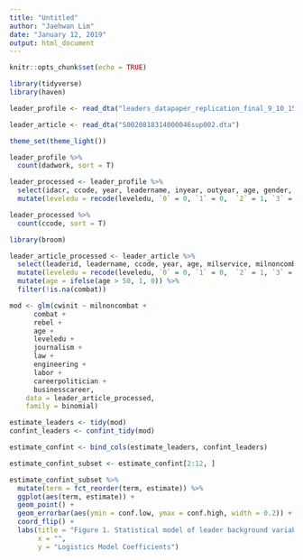 ```yaml
---
title: "Untitled"
author: "Jaehwan Lim"
date: "January 12, 2019"
output: html_document
---
```


```r
knitr::opts_chunk$set(echo = TRUE)
```

```r
library(tidyverse)
library(haven)

leader_profile <- read_dta("leaders_datapaper_replication_final_9_10_15.dta")

leader_article <- read_dta("S0020818314000046sup002.dta")

theme_set(theme_light())

```

```r
leader_profile %>% 
  count(dadwork, sort = T)

leader_processed <- leader_profile %>% 
  select(idacr, ccode, year, leadername, inyear, outyear, age, gender, married, onlychild, firstborn, leveledu, milservice, combat, rebel, miledu, medicine, economics, physhealth) %>% 
  mutate(leveledu = recode(leveledu, `0` = 0, `1` = 0,  `2` = 1, `3` = 1)) 

leader_processed %>% 
  count(ccode, sort = T)

```

```r
library(broom)

leader_article_processed <- leader_article %>% 
  select(leaderid, leadername, ccode, year, age, milservice, milnoncombat, combat, rebel, rebelwin, rebelloss, leveledu, teacher, journalism, law, engineering, labor, police, careerpolitician, militarycareer, businesscareer, cwinit) %>% 
  mutate(leveledu = recode(leveledu, `0` = 0, `1` = 0,  `2` = 1, `3` = 1)) %>%
  mutate(age = ifelse(age > 50, 1, 0)) %>% 
  filter(!is.na(combat))

mod <- glm(cwinit ~ milnoncombat + 
      combat + 
      rebel +
      age +
      leveledu + 
      journalism + 
      law + 
      engineering + 
      labor +
      careerpolitician + 
      businesscareer, 
    data = leader_article_processed, 
    family = binomial) 

estimate_leaders <- tidy(mod)
confint_leaders <- confint_tidy(mod)

estimate_confint <- bind_cols(estimate_leaders, confint_leaders)

estimate_confint_subset <- estimate_confint[2:12, ] 

estimate_confint_subset %>% 
  mutate(term = fct_reorder(term, estimate)) %>% 
  ggplot(aes(term, estimate)) +
  geom_point() +
  geom_errorbar(aes(ymin = conf.low, ymax = conf.high, width = 0.2)) +
  coord_flip() +
  labs(title = "Figure 1. Statistical model of leader background variables", 
       x = "", 
       y = "Logistics Model Coefficients")


```

